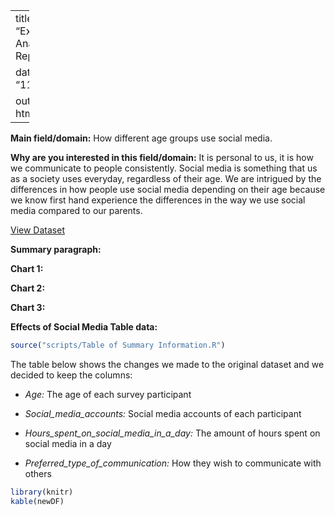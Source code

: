 
---
title: "Exploratory Anaylsis Report"

date: "11/13/2020"

output: html_document
---



**Main field/domain:** How different age groups use social media.

**Why are you interested in this field/domain:** It is personal to us, it is how we communicate to people consistently. Social media is something that us as a society uses everyday, regardless of their age. We are intrigued by the differences in how people use social media depending on their age because we know first hand experience the differences in the way we use social media compared to our parents.





[View Dataset](https://raw.githubusercontent.com/info201b-au20/info201-final-group-project/gh-pages/Effects%20of%20Social%20Media%20(Responses).csv)







**Summary paragraph:**




**Chart 1:**



**Chart 2:**



**Chart 3:**


**Effects of Social Media Table data:**

```r
source("scripts/Table of Summary Information.R")
```

The table below shows the changes we made to the original dataset and we decided to keep the columns:

* *Age:* The age of each survey participant

* *Social_media_accounts:* Social media accounts of each participant

* *Hours_spent_on_social_media_in_a_day:* The amount of hours spent on social media in a day

* *Preferred_type_of_communication:* How they wish to communicate with others

```r
library(knitr)
kable(newDF)
```







